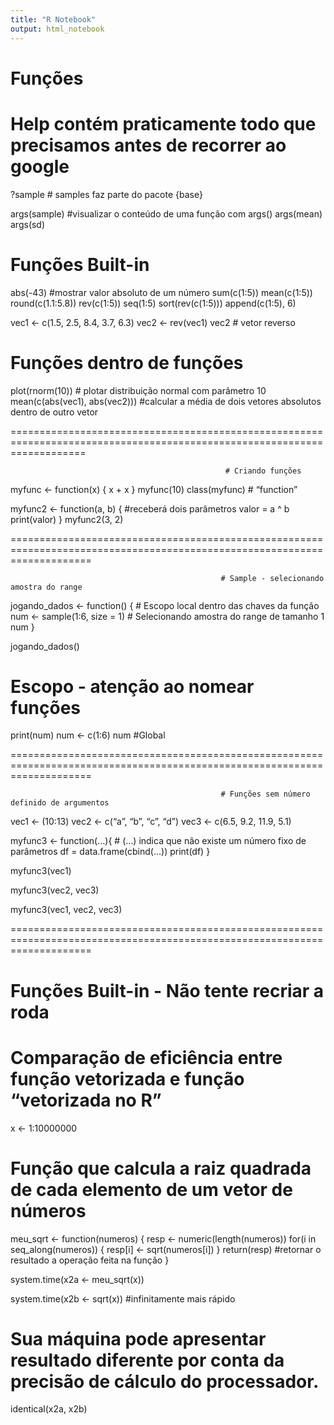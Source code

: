 ---
title: "R Notebook"
output: html_notebook
---

# Funções




# Help contém praticamente todo que precisamos antes de recorrer ao google

?sample # samples faz parte do pacote {base} 

args(sample) #visualizar o conteúdo de uma função com args()
args(mean)
args(sd)


# Funções Built-in
abs(-43) #mostrar valor absoluto de um número 
sum(c(1:5))
mean(c(1:5))
round(c(1.1:5.8))
rev(c(1:5)) 
seq(1:5)
sort(rev(c(1:5)))
append(c(1:5), 6)

vec1 <- c(1.5, 2.5, 8.4, 3.7, 6.3)
vec2 <- rev(vec1)
vec2 # vetor reverso 


# Funções dentro de funções
plot(rnorm(10)) # plotar distribuição normal com parâmetro 10
mean(c(abs(vec1), abs(vec2))) #calcular a média de dois vetores absolutos dentro de outro vetor

=========================================================================================================================

                                                    # Criando funções


myfunc <- function(x) { 
    x + x }
myfunc(10)
class(myfunc) # "function"


myfunc2 <- function(a, b) { #receberá dois parâmetros
  valor = a ^ b
  print(valor)
}
myfunc2(3, 2)


==========================================================================================================================

                                                   # Sample - selecionando amostra do range

jogando_dados <- function() {  # Escopo local dentro das chaves da função 
  num <- sample(1:6, size = 1) # Selecionando amostra do range de tamanho 1
  num
}

jogando_dados()


# Escopo - atenção ao nomear funções
print(num)
num <- c(1:6)
num #Global

==========================================================================================================================

                                                   # Funções sem número definido de argumentos


vec1 <- (10:13)
vec2 <- c("a", "b", "c", "d")
vec3 <- c(6.5, 9.2, 11.9, 5.1)

myfunc3 <- function(...){ # (...) indica que não existe um número fixo de parâmetros
  df = data.frame(cbind(...))
  print(df)
}

myfunc3(vec1)

myfunc3(vec2, vec3)

myfunc3(vec1, vec2, vec3)


==========================================================================================================================

# Funções Built-in - Não tente recriar a roda
# Comparação de eficiência entre função vetorizada e função "vetorizada no R"

x <- 1:10000000

# Função que calcula a raiz quadrada de cada elemento de um vetor de números
meu_sqrt <- function(numeros) {
  resp <- numeric(length(numeros))
  for(i in seq_along(numeros)) {
    resp[i] <- sqrt(numeros[i])
  }
  return(resp) #retornar o resultado a operação feita na função
}

system.time(x2a <- meu_sqrt(x))

system.time(x2b <- sqrt(x)) #infinitamente mais rápido

# Sua máquina pode apresentar resultado diferente por conta da precisão de cálculo do processador.
identical(x2a, x2b)



